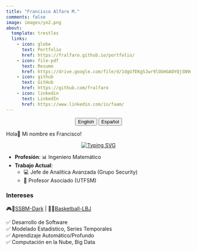 ```yaml
---
title: "Francisco Alfaro M."
comments: false
image: images/yo2.png
about:
  template: trestles
  links:
    - icon: globe
      text: Portfolio
      href: https://fralfaro.github.io/portfolio/
    - icon: file-pdf
      text: Resume
      href: https://drive.google.com/file/d/1dgGfEKgSJwr9lObHGAOYQjSN9m0Grk_7/view
    - icon: github
      text: GitHub
      href: https://github.com/fralfaro
    - icon: linkedin
      text: LinkedIn
      href: https://www.linkedin.com/in/faam/  
---
```


<center>

::: {.btn-group role="group" aria-label="About"}
<a href="about.html"> <button type="button" class="btn btn-primary me-md-2 btn-sm">English</button></a> <a href="about-es.html"><button type="button" class="btn btn-primary me-md-2 btn-sm">Español</button></a>
:::

</center>

::: {#hero-heading}

Hola👋 Mi nombre es Francisco!

<p align="center">
    <a href="https://git.io/typing-svg"><img src="https://readme-typing-svg.herokuapp.com?font=Fira+Code&size=20&duration=3000&pause=1000&color=22&center=true&vCenter=true&width=477&lines=Desarrollador,+Conferencista,+Docente;Colaborador+de+Código+Abierto" alt="Typing SVG" /></a>
</p>

* **Profesión**: 📊 Ingeniero Matemático
* **Trabajo Actual**: 
    * 💻 Jefe de Analítica Avanzada (Grupo Security)
    * 📖 Profesor Asociado (UTFSM)

### Intereses

🎮🦊[SSBM-Dark](https://www.youtube.com/watch?v=xwDHs6UXgR8) | 🏀👑[Basketball-LBJ](https://www.youtube.com/watch?v=6fQk1Od5kUw)

✅ Desarrollo de Software  <br>
✅ Modelado Estadístico, Series Temporales <br> 
✅ Aprendizaje Automático/Profundo <br> 
✅ Computación en la Nube, Big Data<br> 

:::